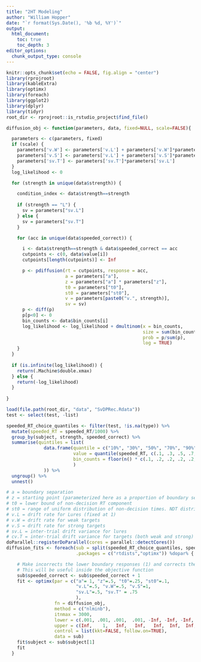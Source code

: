 ```yaml
---
title: "2HT Modeling"
author: "William Hopper"
date: "`r format(Sys.Date(), '%b %d, %Y')`"
output:
  html_document:
    toc: true
    toc_depth: 3
editor_options: 
  chunk_output_type: console
---
```


```r
knitr::opts_chunk$set(echo = FALSE, fig.align = "center")
library(rprojroot)
library(kableExtra)
library(optimx)
library(foreach)
library(ggplot2)
library(dplyr)
library(tidyr)
root_dir <- rprojroot::is_rstudio_project$find_file()
```


```r
diffusion_obj <- function(parameters, data, fixed=NULL, scale=FALSE){

  parameters <- c(parameters, fixed)
  if (scale) {
    parameters['v.W'] <- parameters['v.L'] + parameters['v.W']*parameters['sv.L']
    parameters['v.S'] <- parameters['v.L'] + parameters['v.S']*parameters['sv.L']
    parameters['sv.T'] <- parameters['sv.T']*parameters['sv.L']
  }
  log_likelihood <- 0

  for (strength in unique(data$strength)) {

    condition_index <- data$strength==strength
    
    if (strength == "L") {
      sv = parameters["sv.L"]
    } else {
      sv = parameters["sv.T"]
    }

    for (acc in unique(data$speeded_correct)) {

      i <- data$strength==strength & data$speeded_correct == acc 
      cutpoints <- c(0, data$value[i])
      cutpoints[length(cutpoints)] <- Inf

      p <- pdiffusion(rt = cutpoints, response = acc,
                      a = parameters["a"],
                      z = parameters["a"] * parameters["z"],
                      t0 = parameters["t0"],
                      st0 = parameters["st0"],
                      v = parameters[paste0("v.", strength)],
                      sv = sv)
      p <- diff(p)
      p[p<0] <- 0
      bin_counts <- data$bin_counts[i]
      log_likelihood <- log_likelihood + dmultinom(x = bin_counts,
                                                   size = sum(bin_counts),
                                                   prob = p/sum(p),
                                                   log = TRUE)
    }
  }
  
  if (is.infinite(log_likelihood)) {
    return(.Machine$double.xmax)
  } else {
    return(-log_likelihood)
  }
  
}
```

```r
load(file.path(root_dir, "data", "SvDPRec.Rdata"))
test <- select(test, -list)
```

```r
speeded_RT_choice_quantiles <- filter(test, !is.na(type)) %>%
  mutate(speeded_RT = speeded_RT/1000) %>%
  group_by(subject, strength, speeded_correct) %>%
  summarise(quintiles = list(
              data.frame(quantile = c("10%", "30%", "50%", "70%", "90%", "100%"),
                         value = quantile(speeded_RT, c(.1, .3, .5, .7, .9, 1)),
                         bin_counts = floor(n() * c(.1, .2, .2, .2, .2, .1))
                         )
              )) %>%
  ungroup() %>%
  unnest()
```

```r

# a = boundary separation
# z = starting point (parameterized here as a proportion of boundary separation)
# t0 = lower bound of non-decision RT component
# st0 = range of uniform distribution of non-decision times. NDT distribution is U(t0, t0+st0)
# v.L = drift rate for Lures (fixed at 1)
# v.W = drift rate for weak targets
# v.S = drift rate for strong targets
# sv.L = inter-trial drift variance for lures
# cv.T = inter-trial drift variance for targets (both weak and strong)
doParallel::registerDoParallel(cores = parallel::detectCores())
diffusion_fits <- foreach(sub = split(speeded_RT_choice_quantiles, speeded_RT_choice_quantiles$subject),
                          .packages = c("rtdists","optimx")) %dopar% {

    # Make incorrects the lower boundary responses (1) and corrects the upper boundary responses( 2)
    # This will be useful inside the objective function
    sub$speeded_correct <- sub$speeded_correct + 1
    fit <- optimx(par = c("a"= 1, "z"=.5, "t0"=.25, "st0"=.1,
                          "v.L"=.5, "v.W"=.5, "v.S"=1,
                          "sv.L"=.5, "sv.T" = .75
                          ),
                  fn = diffusion_obj,
                  method = c("nlminb"), 
                  itnmax = 3000,
                  lower = c(.001, .001, .001,  .001, -Inf, -Inf, -Inf, .001, .001),
                  upper = c(Inf,    1,   Inf,   Inf,   Inf,  Inf,  Inf, Inf,  Inf),
                  control = list(kkt=FALSE, follow.on=TRUE),
                  data = sub)
    fit$subject <- sub$subject[1]
    fit
  }

```